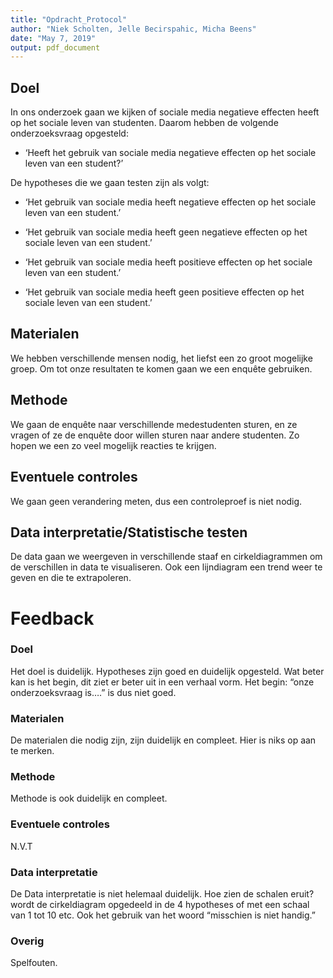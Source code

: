 ```yaml
---
title: "Opdracht_Protocol"
author: "Niek Scholten, Jelle Becirspahic, Micha Beens"
date: "May 7, 2019"
output: pdf_document
---
```


## Doel
In ons onderzoek gaan we kijken of sociale media negatieve effecten heeft op het sociale leven van studenten.
Daarom hebben de volgende onderzoeksvraag opgesteld:  

* 'Heeft het gebruik van sociale media negatieve effecten op het sociale leven van een student?'  

De hypotheses die we gaan testen zijn als volgt:  

* 'Het gebruik van sociale media heeft negatieve effecten op het sociale leven van een student.' 

* 'Het gebruik van sociale media heeft geen negatieve effecten op het sociale leven van een student.' 

* 'Het gebruik van sociale media heeft positieve effecten op het sociale leven van een student.' 

* 'Het gebruik van sociale media heeft geen positieve effecten op het sociale leven van een student.' 

## Materialen
We hebben verschillende mensen nodig, het liefst een zo groot mogelijke groep.
Om tot onze resultaten te komen gaan we een enquête gebruiken.

## Methode
We gaan de enquête naar verschillende medestudenten sturen, en ze vragen of ze de enquête door willen sturen naar andere studenten. Zo hopen we een zo veel mogelijk reacties te krijgen.

## Eventuele controles
We gaan geen verandering meten, dus een controleproef is niet nodig.

## Data interpretatie/Statistische testen
De data gaan we weergeven in verschillende staaf en cirkeldiagrammen om de verschillen in data te visualiseren.
Ook een lijndiagram een trend weer te geven en die te extrapoleren.
  
\newpage  

# Feedback  

### Doel
Het doel is duidelijk. Hypotheses zijn goed en duidelijk opgesteld.
Wat beter kan is het begin, dit ziet er beter uit in een verhaal vorm.
Het begin: "onze onderzoeksvraag is...." is dus niet goed.

### Materialen
De materialen die nodig zijn, zijn duidelijk en compleet.
Hier is niks op aan te merken.

### Methode
Methode is ook duidelijk en compleet.

### Eventuele controles
N.V.T

### Data interpretatie
De Data interpretatie is niet helemaal duidelijk.
Hoe zien de schalen eruit? wordt de cirkeldiagram opgedeeld in de 4 hypotheses of met een schaal van 1 tot 10 etc.
Ook het gebruik van het woord "misschien is niet handig."

### Overig
Spelfouten.







